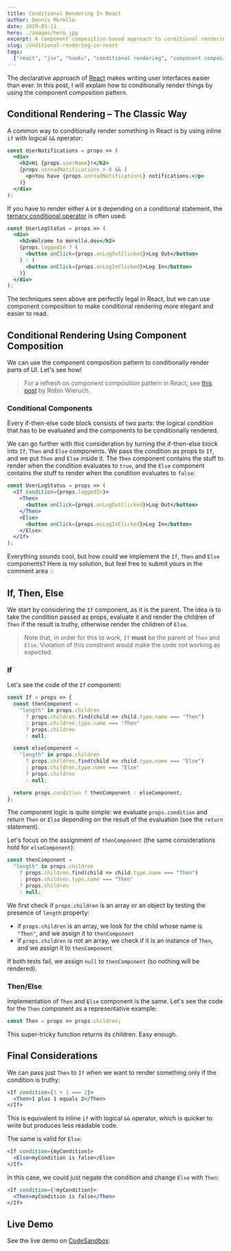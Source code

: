 ```yaml
---
title: Conditional Rendering In React
author: Dennis Morello
date: 2019-03-11
hero: ./images/hero.jpg
excerpt: A component composition-based approach to conditional rendering.
slug: conditional-rendering-in-react
tags:
  ["react", "jsx", "hooks", "conditional rendering", "component composition"]
---
```


The declarative approach of [React](https://reactjs.org) makes writing user interfaces easier than ever. In this post, I will explain how to conditionally render things by using the component composition pattern.

## Conditional Rendering – The Classic Way

A common way to conditionally render something in React is by using inline `if` with logical `&&` operator:

```jsx
const UserNotifications = props => (
  <div>
    <h2>Hi {props.userName}!</h2>
    {props.unreadNotifications > 0 && (
      <p>You have {props.unreadNotifications} notifications.</p>
    )}
  </div>
);
```

If you have to render either `A` or `B` depending on a conditional statement, the [ternary conditional operator](https://developer.mozilla.org/en-US/docs/Web/JavaScript/Reference/Operators/Conditional_Operator) is often used:

```jsx
const UserLogStatus = props => (
  <div>
    <h2>Welcome to morello.dev</h2>
    {props.loggedIn ? (
      <button onClick={props.onLogOutClicked}>Log Out</button>
    ) : (
      <button onClick={props.onLogInClicked}>Log In</button>
    )}
  </div>
);
```

The techniques seen above are perfectly legal in React, but we can use component composition to make conditional rendering more elegant and easier to read.

## Conditional Rendering Using Component Composition

We can use the component composition pattern to conditionally render parts of UI. Let's see how!

> For a refresh on component composition pattern in React, see [this post](https://www.robinwieruch.de/react-component-composition) by Robin Wieruch.

### Conditional Components

Every if-then-else code block consists of two parts: the logical condition that has to be evaluated and the components to be conditionally rendered.

We can go further with this consideration by turning the if-then-else block into `If`, `Then` and `Else` components. We pass the condition as props to `If`, and we put `Then` and `Else` inside it. The `Then` component contains the stuff to render when the condition evaluates to `true`, and the `Else` component contains the stuff to render when the condition evaluates to `false`:

```jsx
const UserLogStatus = props => (
  <If condition={props.loggedIn}>
    <Then>
      <button onClick={props.onLogOutClicked}>Log Out</button>
    </Then>
    <Else>
      <button onClick={props.onLogInClicked}>Log In</button>
    </Else>
  </If>
);
```

Everything sounds cool, but how could we implement the `If`, `Then` and `Else` components? Here is my solution, but feel free to submit yours in the comment area 💡

## If, Then, Else

We start by considering the `If` component, as it is the parent. The idea is to take the condition passed as props, evaluate it and render the children of `Then` if the result is truthy, otherwise render the children of `Else`.

> Note that, in order for this to work, `If` **must** be the parent of `Then` and `Else`. Violation of this constraint would make the code not working as expected.

### If

Let's see the code of the `If` component:

```jsx
const If = props => {
  const thenComponent =
    "length" in props.children
      ? props.children.find(child => child.type.name === "Then")
      : props.children.type.name === "Then"
      ? props.children
      : null;

  const elseComponent =
    "length" in props.children
      ? props.children.find(child => child.type.name === "Else")
      : props.children.type.name === "Else"
      ? props.children
      : null;

  return props.condition ? thenComponent : elseComponent;
};
```

The component logic is quite simple: we evaluate `props.condition` and return `Then` or `Else` depending on the result of the evaluation (see the `return` statement).

Let's focus on the assignment of `thenComponent` (the same considerations hold for `elseComponent`):

```jsx
const thenComponent =
  "length" in props.children
    ? props.children.find(child => child.type.name === "Then")
    : props.children.type.name === "Then"
    ? props.children
    : null;
```

We first check if `props.children` is an array or an object by testing the presence of `length` property:

- if `props.children` is an array, we look for the child whose name is `"Then"`, and we assign it to `thenComponent`
- if `props.children` is not an array, we check if it is an instance of `Then`, and we assign it to `thenComponent`

If both tests fail, we assign `null` to `thenComponent` (so nothing will be rendered).

### Then/Else

Implementation of `Then` and `Else` component is the same. Let's see the code for the `Then` component as a representative example:

```jsx
const Then = props => props.children;
```

This super-tricky function returns its children. Easy enough.

## Final Considerations

We can pass just `Then` to `If` when we want to render something only if the condition is truthy:

```jsx
<If condition={1 + 1 === 2}>
  <Then>1 plus 1 equals 2</Then>
</If>
```

This is equivalent to inline `if` with logical `&&` operator, which is quicker to write but produces less readable code.

The same is valid for `Else`:

```jsx
<If condition={myCondition}>
  <Else>myCondition is false</Else>
</If>
```

In this case, we could just negate the condition and change `Else` with `Then`:

```jsx
<If condition={!myCondition}>
  <Then>myCondition is false</Then>
</If>
```

## Live Demo

See the live demo on [CodeSandbox](https://codesandbox.io/s/4wrn34q7pw).
